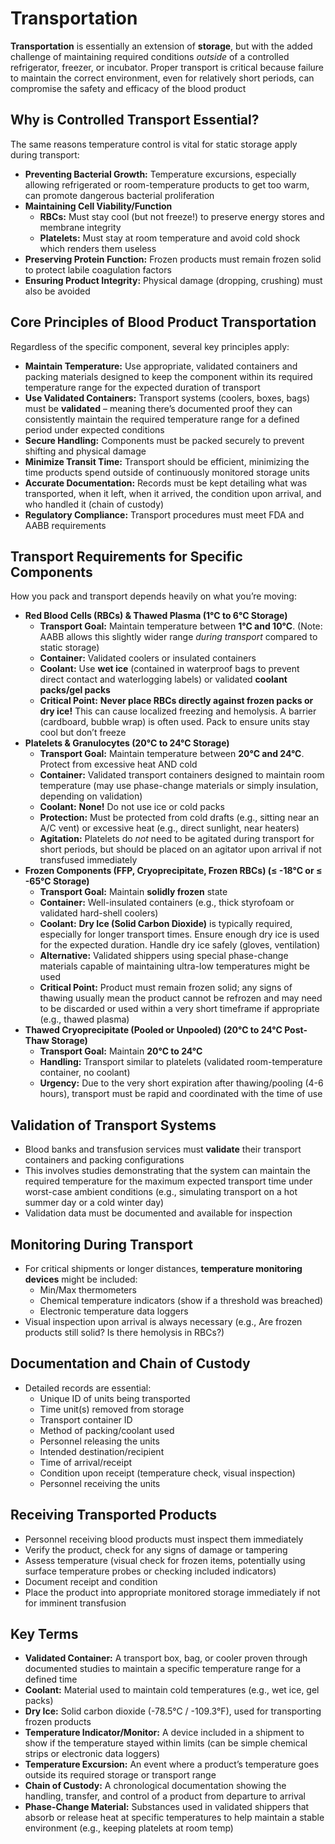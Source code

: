 # Transportation {-}

**Transportation** is essentially an extension of **storage**, but with the added challenge of maintaining required conditions *outside* of a controlled refrigerator, freezer, or incubator. Proper transport is critical because failure to maintain the correct environment, even for relatively short periods, can compromise the safety and efficacy of the blood product

## **Why is Controlled Transport Essential?** {-}

The same reasons temperature control is vital for static storage apply during transport:

*   **Preventing Bacterial Growth:** Temperature excursions, especially allowing refrigerated or room-temperature products to get too warm, can promote dangerous bacterial proliferation
*   **Maintaining Cell Viability/Function**
    *   **RBCs:** Must stay cool (but not freeze!) to preserve energy stores and membrane integrity
    *   **Platelets:** Must stay at room temperature and avoid cold shock which renders them useless
*   **Preserving Protein Function:** Frozen products must remain frozen solid to protect labile coagulation factors
*   **Ensuring Product Integrity:** Physical damage (dropping, crushing) must also be avoided

## **Core Principles of Blood Product Transportation** {-}

Regardless of the specific component, several key principles apply:

*   **Maintain Temperature:** Use appropriate, validated containers and packing materials designed to keep the component within its required temperature range for the expected duration of transport
*   **Use Validated Containers:** Transport systems (coolers, boxes, bags) must be **validated** – meaning there's documented proof they can consistently maintain the required temperature range for a defined period under expected conditions
*   **Secure Handling:** Components must be packed securely to prevent shifting and physical damage
*   **Minimize Transit Time:** Transport should be efficient, minimizing the time products spend outside of continuously monitored storage units
*   **Accurate Documentation:** Records must be kept detailing what was transported, when it left, when it arrived, the condition upon arrival, and who handled it (chain of custody)
*   **Regulatory Compliance:** Transport procedures must meet FDA and AABB requirements

## **Transport Requirements for Specific Components** {-}

How you pack and transport depends heavily on what you're moving:

*   **Red Blood Cells (RBCs) & Thawed Plasma (1°C to 6°C Storage)**
    *   **Transport Goal:** Maintain temperature between **1°C and 10°C**. (Note: AABB allows this slightly wider range *during transport* compared to static storage)
    *   **Container:** Validated coolers or insulated containers
    *   **Coolant:** Use **wet ice** (contained in waterproof bags to prevent direct contact and waterlogging labels) or validated **coolant packs/gel packs**
    *   **Critical Point:** **Never place RBCs directly against frozen packs or dry ice!** This can cause localized freezing and hemolysis. A barrier (cardboard, bubble wrap) is often used. Pack to ensure units stay cool but don't freeze

*   **Platelets & Granulocytes (20°C to 24°C Storage)**
    *   **Transport Goal:** Maintain temperature between **20°C and 24°C**. Protect from excessive heat AND cold
    *   **Container:** Validated transport containers designed to maintain room temperature (may use phase-change materials or simply insulation, depending on validation)
    *   **Coolant:** **None!** Do not use ice or cold packs
    *   **Protection:** Must be protected from cold drafts (e.g., sitting near an A/C vent) or excessive heat (e.g., direct sunlight, near heaters)
    *   **Agitation:** Platelets do *not* need to be agitated during transport for short periods, but should be placed on an agitator upon arrival if not transfused immediately

*   **Frozen Components (FFP, Cryoprecipitate, Frozen RBCs) (≤ -18°C or ≤ -65°C Storage)**
    *   **Transport Goal:** Maintain **solidly frozen** state
    *   **Container:** Well-insulated containers (e.g., thick styrofoam or validated hard-shell coolers)
    *   **Coolant:** **Dry Ice (Solid Carbon Dioxide)** is typically required, especially for longer transport times. Ensure enough dry ice is used for the expected duration. Handle dry ice safely (gloves, ventilation)
    *   **Alternative:** Validated shippers using special phase-change materials capable of maintaining ultra-low temperatures might be used
    *   **Critical Point:** Product must remain frozen solid; any signs of thawing usually mean the product cannot be refrozen and may need to be discarded or used within a very short timeframe if appropriate (e.g., thawed plasma)

*   **Thawed Cryoprecipitate (Pooled or Unpooled) (20°C to 24°C Post-Thaw Storage)**
    *   **Transport Goal:** Maintain **20°C to 24°C**
    *   **Handling:** Transport similar to platelets (validated room-temperature container, no coolant)
    *   **Urgency:** Due to the very short expiration after thawing/pooling (4-6 hours), transport must be rapid and coordinated with the time of use

## **Validation of Transport Systems** {-}

*   Blood banks and transfusion services must **validate** their transport containers and packing configurations
*   This involves studies demonstrating that the system can maintain the required temperature for the maximum expected transport time under worst-case ambient conditions (e.g., simulating transport on a hot summer day or a cold winter day)
*   Validation data must be documented and available for inspection

## **Monitoring During Transport** {-}

*   For critical shipments or longer distances, **temperature monitoring devices** might be included:
    *   Min/Max thermometers
    *   Chemical temperature indicators (show if a threshold was breached)
    *   Electronic temperature data loggers
*   Visual inspection upon arrival is always necessary (e.g., Are frozen products still solid? Is there hemolysis in RBCs?)

## **Documentation and Chain of Custody** {-}

*   Detailed records are essential:
    *   Unique ID of units being transported
    *   Time unit(s) removed from storage
    *   Transport container ID
    *   Method of packing/coolant used
    *   Personnel releasing the units
    *   Intended destination/recipient
    *   Time of arrival/receipt
    *   Condition upon receipt (temperature check, visual inspection)
    *   Personnel receiving the units

## **Receiving Transported Products** {-}

*   Personnel receiving blood products must inspect them immediately
*   Verify the product, check for any signs of damage or tampering
*   Assess temperature (visual check for frozen items, potentially using surface temperature probes or checking included indicators)
*   Document receipt and condition
*   Place the product into appropriate monitored storage immediately if not for imminent transfusion

## Key Terms {-}

*   **Validated Container:** A transport box, bag, or cooler proven through documented studies to maintain a specific temperature range for a defined time
*   **Coolant:** Material used to maintain cold temperatures (e.g., wet ice, gel packs)
*   **Dry Ice:** Solid carbon dioxide (-78.5°C / -109.3°F), used for transporting frozen products
*   **Temperature Indicator/Monitor:** A device included in a shipment to show if the temperature stayed within limits (can be simple chemical strips or electronic data loggers)
*   **Temperature Excursion:** An event where a product's temperature goes outside its required storage or transport range
*   **Chain of Custody:** A chronological documentation showing the handling, transfer, and control of a product from departure to arrival
*   **Phase-Change Material:** Substances used in validated shippers that absorb or release heat at specific temperatures to help maintain a stable environment (e.g., keeping platelets at room temp)
